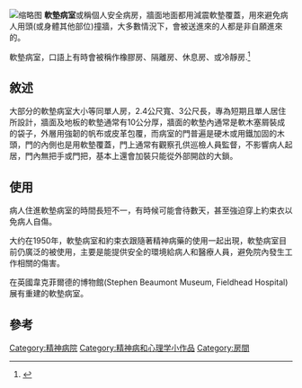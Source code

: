 {{roughtranslation|time=2018-10-27T08:40:07+00:00}}
[[File:Kriseninterventionsraum.jpeg|缩略图]]
'''軟墊病室'''或稱個人安全病房，牆面地面都用減震軟墊覆蓋，用來避免病人用頭(或身體其他部位)撞牆，大多數情況下，會被送進來的人都是非自願進來的。

軟墊病室，口語上有時會被稱作橡膠房、隔離房、休息房、或冷靜房.<ref>{{Cite web |url=http://www.doubletongued.org/index.php/dictionary/rubber_room/ |title="rubber room" definition from Double-Tongued Dictionary |access-date=2016-11-25 |archive-date=2012-05-11 |archive-url=https://web.archive.org/web/20120511020639/http://www.doubletongued.org/index.php/dictionary/rubber_room/ |dead-url=no }}</ref>

== 敘述 ==
大部分的軟墊病室大小等同單人房，2.4公尺寬、3公尺長，專為短期且單人居住所設計，牆面及地板的軟墊通常有10公分厚，牆面的軟墊內通常是軟木塞屑裝成的袋子，外層用強韌的帆布或皮革包覆，而病室的門普遍是硬木或用鐵加固的木頭，門的內側也是用軟墊覆蓋，門上通常有觀察孔供巡檢人員監督，不影響病人起居，門內無把手或門把，基本上還會加裝只能從外部開啟的大鎖。

== 使用 ==
病人住進軟墊病室的時間長短不一，有時候可能會待數天，甚至強迫穿上約束衣以免病人自傷。{{Fact|date=September 2016}}

大约在1950年，軟墊病室和約束衣跟隨著精神病藥的使用一起出現，軟墊病室目前仍廣泛的被使用，主要是能提供安全的環境給病人和醫療人員，避免院內發生工作相關的傷害。

在英國韋克菲爾德的博物館(Stephen Beaumont Museum, Fieldhead Hospital)展有重建的軟墊病室。{{Fact|date=September 2016}}

== 參考 ==
<references />
[[Category:精神病院|Category:精神病院]]
[[Category:精神病和心理学小作品|Category:精神病和心理学小作品]]
[[Category:房間|Category:房間]]